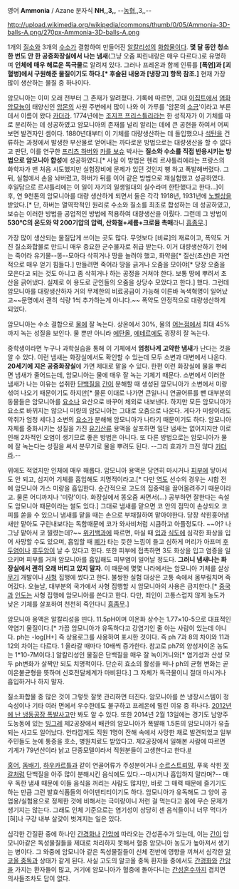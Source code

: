 영어 '''Ammonia''' / Azane
분자식 '''NH,,3,,''' --[[농협]],,3,,--

http://upload.wikimedia.org/wikipedia/commons/thumb/0/05/Ammonia-3D-balls-A.png/270px-Ammonia-3D-balls-A.png

1개의 [[질소]]와 3개의 [[수소]]가 결합하여 만들어진 [[알칼리]]성의 [[화합물]]이다. '''몇 달 동안 청소 한 번도 안 한 공중화장실에서 나는 냄새'''(그냥 오줌 찌린내랑은 매우 다르다.)로 유명하며 '''인체에 매우 해로운 독극물'''로 알려져 있다. 그러나 프레온과 함께 인류를 '''[폭염]과 [괴혈병]에서 구원해준 물질이기도 하다.[* 후술된 내용과 [냉장고] 항목 참조.]''' 현재 가장 많이 생산하는 물질 중 하나이다.

암모니아는 이미 오래 전부터 그 존재가 알려졌다. 기록에 따르면, 고대 [[이집트]]에서 [[염화암모늄]]이 태양신인 [[암몬]]의 사원 주변에서 많이 나와 이 가루를 '암몬의 [[소금]]'이라고 부른 데서 이름이 왔다 [[카더라]].
1774년에는 [[조지프 프리스틀리]]라는 한 성직자가 이 기체를 따로 분리하는 데 성공하였고 암모니아의 존재를 널리 알리는 데에 큰 공헌을 하여서 어찌 보면 발견자인 셈이다.
1880년대부터 이 기체를 대량생산하는 데 돌입했으나 [[석탄]]을 건류하는 과정에서 발생한 부산물로 얻어내는 까다로운 방법으로는 대량생산을 할 수 없다고 판단, 이를 연구한 [[프리츠 하버]]와 [[카를 보슈]] 박사는 '''질소와 수소를 직접 반응시키는 방법으로 암모니아 합성'''에 성공하였다.[* 사실 이 방법은 헨리 르샤틀리에라는 프랑스의 화학자가 맨 처음 시도했지만 실험장비에 문제가 있던 것인지 뻥 하고 폭발해버렸다. 그 뒤, 실험에서 손을 놔버렸고, 하버가 뒤를 이어 같은 방법으로 재실험했고 성공하였다. 후일담으로 르샤틀리에는 이 일이 자기의 일생일대의 실수라며 한탄했다고 한다...]이 후, 연 9천톤의 암모니아를 대량 생산하게 되면서 둘은 각각 1918년, 1931년에 [[노벨상]]을 받았다.[* 단, 하버는 열역학적인 원리로 수소와 질소를 최초로 합성하는 데 성공하였고, 보슈는 이러한 방법을 공업적인 방법에 적용하여 대량생산을 이뤘다. 그런데 그 방법이 '''530℃의 온도와 약 200기압의 압력, 산화철+세륨+크로뮴 촉매'''라니 [[흠좀무]].]

가장 많이 생산되는 물질답게 쓰이는 곳도 많다. 무엇보다 [비료]의 재료이고, 폭약도 거진 질소화합물로 만드니 매우 중요한 군수물자로 취급 받는다. 이거 대량생산하기 전에는 죽어라 유기물--똥--모아다 삭히거나 땅을 놀려야 했고, 화약을[* 질산(초산)은 자연적으로 매우 얻기 힘들다.] 만들려면 죽어라 땅을 긁거나 오줌을 모아야[* 당장 오줌을 모은다고 되는 것도 아니고 좀 삭히거나 하는 공정을 거쳐야 한다. 보통 땅에 뿌려서 초산을 긁어냈다. 실제로 이 용도로 군인들의 오줌을 상당수 모았다고 한다.] 했다. 그런데 암모니아를 대량생산하자 거의 무제한의 비료공급이 가능해 이른바 녹색혁명이 일어났고~~문명에서 괜히 식량 1씩 추가하는게 아니다.~~ 폭약도 안정적으로 대량생산하게 되었다. 

암모니아는 수소 결합으로 [[물]]에 잘 녹는다. 상온에서 30%, 물의 [[어는점]]에서 최대 45%까지 녹는 성질을 보인다. 물 뿐만 아니라 [[에탄올]], [[에테르]]에도 굉장히 잘 녹는다.

중학생이라면 누구나 과학실습을 통해 이 기체에서 '''엄청나게 고약한 냄새'''가 난다는 것을 알 수 있다. 이런 냄새는 화장실에서도 확인할 수 있는데 모두 소변과 대변에서 나온다. '''20세기에 지은 공중화장실'''에 가면 제대로 맡을 수 있다. 한편 이런 화장실에 물을 뿌리면 냄새가 줄어드는데, 암모니아는 물에 매우 잘 녹는 기체기 때문다.
소변에서 이러한 냄새가 나는 이유는 섭취한 [[단백질]]을 [[간]]이 분해할 때 생성된 암모니아가 소변에서 미량 섞여 나오기 때문이기도 하지만[* 물론 이대로 나가면 큰일나니 연골어류를 뺀 대부분의 동물들은 암모니아를 [[요소]]나 요산으로 바꾸어 체외로 내보낸다. 하지만 모든 암모니아가 요소로 바뀌지는 않으니 미량의 암모니아는 그대로 오줌으로 나온다. 게다가 미량이라도 악취가 엄청 세다.] 소변의 [[요소]]가 분해해 암모니아가 나타기 때문이기도 하다.
암모니아 자체를 중화시키는 성질을 가진 [[유기산류]] 용액을 살포하면 일단 냄새는 없어지지만 이로 인해 2차적인 오염이 생기므로 좋은 방법은 아니다. 또 다른 방법으로는 암모니아가 물에 잘 녹는다는 성질을 써서 분무기로 물을 뿌려도 된다. --그리 효과가 크진 않다 [[카더라]].--

위에도 적었지만 인체에 매우 해롭다. 암모니아 용액은 당연히 마시거나 [[피부]]에 닿아서도 안 되고, 심지어 기체를 흡입해도 치명적이라고.[* 다만 [[역도]] 선수의 경우는 시합 전에 암모니아 가스 미량을 흡입한다. 순간적으로 고도의 집중력을 끌어올려주기 때문이라고. 물론 어디까지나 '미량'이다. 화장실에서 똥오줌 싸면서(...) 공부하면 잘한다는 속설도 암모니아 때문이라는 썰도 있다.] 그대로 냄새를 맡으면 코 안의 점막이 손상되오 코피를 쏟을 수 있으니 냄새를 맡을 때는 손으로 부채질하여 맡아야한다. 당장 삭힌홍어냄새만 맡아도 구린내보다는 독함때문에 코가 와사비처럼 시큼하고 아플정도다. ~~어? 나 그냥 맡아서 코 찔렸는데?~~
[[위키백과]]에 따르면, 마실 때 [[입]]과 [[식도]]에 심각한 화상을 입어 사망할 수도 있으며, 흡입할 때 [[폐]]가 타는 듯한 느낌이 들고 심하게 머리가 아프며 [[후두염]]이나 [[후두암]]이 날 수 있다고 한다. 또한 피부에 접촉하면 3도 화상을 입고 염증을 일으키며 피부를 거쳐 암모니아를 흡입해도 피부염이 일어날 정도다. '''그러니 냄새나는 화장실에서 괜히 오래 버티고 있지 말자'''.
이 때문에 몇몇 나라에서는 암모니아 기체를 살상[[무기]] 개발이나 [[사형]] 집행에 썼다고 한다. 불쌍한 실험 대상은 고통 속에서 몸부림치며 죽어갔다. 오늘날, 대부분의 국가에서 사형 집행할 시 암모니아의 사용은 금지한다.[* [[중국]]과 [[인도]]는 사형 집행에 암모니아를 쓴다고 한다. 다만, 죄인이 고통스럽지 않게 농도가 낮은 기체를 살포하여 천천히 죽인다니 [[흠좀무]].]

암모니아 용액은 알칼리성을 띤다. 11.5pH이며 이온화 상수는 1.77×10-5으로 대표적인 약염기 물질이다.[* 가끔 암모니아가 유독하다고 강염기인 줄 아는 사람이 있는데 아니다. ph는 -log[H+] 즉 상용로그를 사용하여 표시한 것이다. 즉 ph 7과 8의 차이와 11과 12의 차이는 다르다. 1 올라갈 때마다 10배씩 증가한다. 참고로 ph7의 양성자이온 농도는 1*10-7M이다.] 알칼리성인 물질은 단백질을 매우 잘 녹이거니와[* 염기성과 산성 모두 ph변화가 살짝만 되도 치명적이다. 단순히 효소의 활성을 떠나 ph의 균형 변화는 곧 이온불균형을 뜻하며 신호전달체계가 마비된다.] 그 자체가 독극물이니 절대 마시거나 흡입하거나 하지 말자.

질소화합물 중 많은 것이 그렇듯 잘못 관리하면 터진다. 암모니아를 쓴 냉장시스템이 정숙성이나 기타 여러 면에서 우수한데도 불구하고 프레온에 밀린 이유 중 하나다. [http://news.naver.com/main/read.nhn?mode=LSD&mid=sec&sid1=102&oid=003&aid=0004614975 2012년에 난 냉동공장 폭발사고]만 봐도 알 수 있다. 또한 2014년 2월 13일에는 경기도 남양주 도농동에 있는 [[빙그레]] 제2공장에서 배관의 암모니아가 폭발해 1.5톤의 암모니아가 유출되는 사고도 일어났다. 안타깝게도 직원 1명이 잔해 속에서 사망한 채로 발견되었고 일부 주민들도 눈에 통증을 호소, 병원치료도 받았다고. 제2공장에서 일해본 사람에 따르면 기계가 79년산이라 낡고 단종모델이라서 직원분들이 고생한다고 한다.[http://news.naver.com/main/ranking/read.nhn?mid=etc&sid1=111&date=20140213&rankingSectionId=102&rankingType=popular_day&rankingSeq=1&oid=079&aid=0002563267 #]

[[홍어]], [[돔배기]], [[하우카르틀]]과 같이 연골어류가 주성분이거나 [[수르스트뢰밍]], 푸욱 삭힌 [[젓갈]]처럼 단백질을 아주 많이 분해시킨 음식에도 있다.--마시거나 흡입하지 말라며?-- 매우 독한 냄새 때문에 이들 음식을 꺼리는 사람도 많지만, 바로 그 매력 때문에 즐기기도 하는 만큼 그런 발효식품들의 아이덴티티이기도 하다. 암모니아가 유독해도 그 양이 공업용/실험용으로 정제한 것에 비해서는 극미량이니 저런 걸 먹는다고 몸에 무슨 문제가 생기지는 않는다. 그래도 인체 기준으로는 염기성이 상당히 센 음식들이니 너무 먹다가 [혀]나 구강 내부 살갗이 벗겨지는 일은 있다. 

심각한 간질환 중에 하나인 [[간경화]]나 [[간암]]에 따라오는 간성혼수가 있는데, 이는 [[간]]이 암모니아같은 독성물질들을 제대로 처리하지 못해서 혈중 암모니아 농도가 높아져서 생기는 병이다. 그 와중에 암모니아 같은 독성물질들이 신체 전반에 영향을 끼쳐서 심각한 [[알코올 중독]]과 상태가 같게 된다. 사실 고도의 알코올 중독 환자들 중에서도 [[간경화]]와 [[간암]]을 가지는 환자들이 많고, 거기에 암모니아가 혈중에 돌아다니는 [[간성혼수]]까지 겹치면 의사들조차도 답이 없다.
